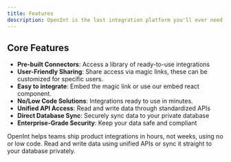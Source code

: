 ```yaml
---
title: Features
description: OpenInt is the last integration platform you'll ever need, simplifying the process of connecting your app to third-party APIs.
---
```


## Core Features

- **Pre-built Connectors**: Access a library of ready-to-use integrations
- **User-Friendly Sharing**: Share access via magic links, these can be customized for specific users.
- **Easy to integrate**: Embed the magic link or use our embed react component.
- **No/Low Code Solutions**: Integrations ready to use in minutes.
- **Unified API Access**: Read and write data through standardized APIs
- **Direct Database Sync**: Securely sync data to your private database
- **Enterprise-Grade Security**: Keep your data safe and compliant

OpenInt helps teams ship product integrations in hours, not weeks, using no or low code. Read and write data using unified APIs or sync it straight to your database privately.
